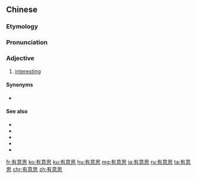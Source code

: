 ==Chinese==
{{zh-forms|type=12}}

===Etymology===
{{zh-compound|有|意思|to have|meaning}}

===Pronunciation===
{{zh-pron
|m=yǒuyìsi
|c=jau5 ji3 si1
|mn=qz:ǔ-ì-sìr/tw,xm,zz:ū-ì-sù
|ma=zh-yǒuyìsi.ogg
|cat=a
}}

===Adjective===
{{zh-adj}}

# [[interesting]]

====Synonyms====
* {{zh-l|有趣}}

====See also====
* {{zh-l|趣事}}
* {{zh-l|趣味}}
* {{zh-l|興趣}}
* {{zh-l|有趣}}
* {{zh-l|有意義}}

{{zh-cat|Beginning}}

[[fr:有意思]]
[[ko:有意思]]
[[ku:有意思]]
[[hu:有意思]]
[[mg:有意思]]
[[ja:有意思]]
[[ru:有意思]]
[[ta:有意思]]
[[chr:有意思]]
[[zh:有意思]]
